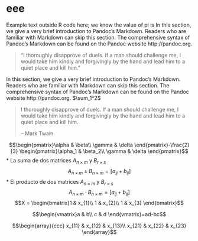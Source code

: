 # eee

Example text outside R code here; we know the value of
pi is In this section, we give a very brief introduction to Pandoc’s Markdown. Readers who are familiar with Markdown can skip this section. The comprehensive syntax of Pandoc’s Markdown can be found on the Pandoc website http://pandoc.org.

> "I thoroughly disapprove of duels. If a man should challenge me,
  I would take him kindly and forgivingly by the hand and lead him
  to a quiet place and kill him."

In this section, we give a very brief introduction to Pandoc’s Markdown. Readers who are familiar with Markdown can skip this section. The comprehensive syntax of Pandoc’s Markdown can be found on the Pandoc website http://pandoc.org. $\sum_1^2$

> I thoroughly disapprove of duels. If a man should challenge me,
  I would take him kindly and forgivingly by the hand and lead him
  to a quiet place and kill him.
>
> -- Mark Twain

$$\begin{pmatrix}\alpha & \beta\\
\gamma & \delta
\end{pmatrix}-\frac{2}{3} \begin{pmatrix}\alpha_1 & \beta_2\\
\gamma & \delta
\end{pmatrix}$$
* La suma de dos matrices $A_{n\times m}$ y $B_{r\times s}$ $$A_{n\times m}\pm B_{n\times m}=[a_{ij}+b_{ij}]$$
* El producto de dos matrices $A_{n\times m}$ y $B_{r\times s}$ $$A_{n\times m}\cdot B_{n\times m}=[a_{ij}+b_{ij}]$$
$$X = \begin{bmatrix}1 & x_{1}\\
1 & x_{2}\\
1 & x_{3}
\end{bmatrix}$$

$$\begin{vmatrix}a & b\\
c & d
\end{vmatrix}=ad-bc$$

$$\begin{array}{ccc}
x_{11} & x_{12} & x_{13}\\
x_{21} & x_{22} & x_{23}
\end{array}$$


